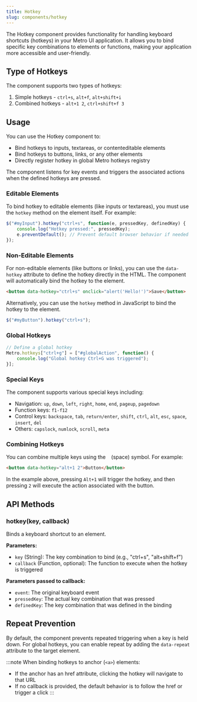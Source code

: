 ```yaml
---
title: Hotkey
slug: components/hotkey
---
```


The Hotkey component provides functionality for handling keyboard shortcuts (hotkeys) in your Metro UI application. It allows you to bind specific key combinations to elements or functions, making your application more accessible and user-friendly.

## Type of Hotkeys
The component supports two types of hotkeys:
1. Simple hotkeys - `ctrl+s`, `alt+f`, `alt+shift+i`
2. Combined hotkeys - `alt+1 2`, `ctrl+shift+f 3`

## Usage

You can use the Hotkey component to: 

+ Bind hotkeys to inputs, textareas, or contenteditable elements
+ Bind hotkeys to buttons, links, or any other elements
+ Directly register hotkey in global Metro hotkeys registry

The component listens for key events and triggers the associated actions when the defined hotkeys are pressed.

### Editable Elements
To bind hotkey to editable elements (like inputs or textareas), you must use the `hotkey` method on the element itself. For example:

```javascript
$("#myInput").hotkey("ctrl+s", function(e, pressedKey, definedKey) {
    console.log("Hotkey pressed:", pressedKey);
    e.preventDefault(); // Prevent default browser behavior if needed
});
```

### Non-Editable Elements
For non-editable elements (like buttons or links), you can use the `data-hotkey` attribute to define the hotkey directly in the HTML. 
The component will automatically bind the hotkey to the element.

```html
<button data-hotkey="ctrl+s" onclick="alert('Hello!')">Save</button>
```

Alternatively, you can use the `hotkey` method in JavaScript to bind the hotkey to the element.

```javascript
$("#myButton").hotkey("ctrl+s");
```

### Global Hotkeys

```javascript
// Define a global hotkey
Metro.hotkeys["ctrl+g"] = ["#globalAction", function() {
    console.log("Global hotkey Ctrl+G was triggered");
}];
```

### Special Keys
The component supports various special keys including:
- Navigation: `up`, `down`, `left`, `right`, `home`, `end`, `pageup`, `pagedown`
- Function keys: `f1-f12`
- Control keys: `backspace`, `tab`, `return/enter`, `shift`, `ctrl`, `alt`, `esc`, `space`, `insert`, `del`
- Others: `capslock`, `numlock`, `scroll`, `meta`

### Combining Hotkeys

You can combine multiple keys using the ` ` (space) symbol. For example:

```html
<button data-hotkey="alt+1 2">Button</button>
```

In the example above, pressing `Alt+1` will trigger the hotkey, and then pressing `2` will execute the action associated with the button.

## API Methods

### hotkey(key, callback)

Binds a keyboard shortcut to an element.

**Parameters:**
- `key` (String): The key combination to bind (e.g., "ctrl+s", "alt+shift+f")
- `callback` (Function, optional): The function to execute when the hotkey is triggered

**Parameters passed to callback:**
- `event`: The original keyboard event
- `pressedKey`: The actual key combination that was pressed
- `definedKey`: The key combination that was defined in the binding



## Repeat Prevention
By default, the component prevents repeated triggering when a key is held down. For global hotkeys, you can enable repeat by adding the `data-repeat` attribute to the target element.

:::note
When binding hotkeys to anchor (`<a>`) elements:
- If the anchor has an href attribute, clicking the hotkey will navigate to that URL
- If no callback is provided, the default behavior is to follow the href or trigger a click
:::